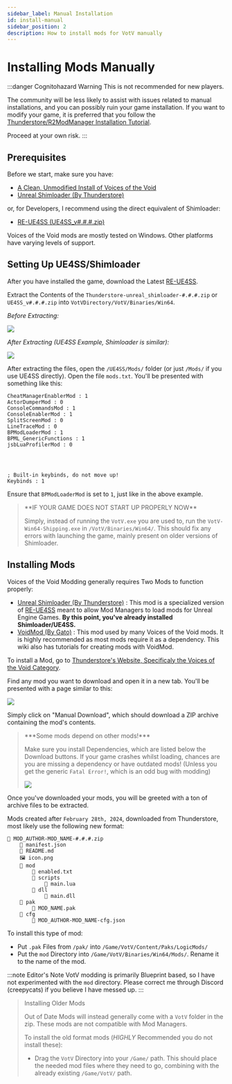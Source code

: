 ```yaml
---
sidebar_label: Manual Installation
id: install-manual
sidebar_position: 2
description: How to install mods for VotV manually
---
```


# Installing Mods Manually
:::danger Cognitohazard Warning
This is not recommended for new players.

The community will be less likely to assist with issues related to manual installations, and you can possibly ruin your game installation. If you want to modify your game, it is preferred that you follow the [Thunderstore/R2ModManager Installation Tutorial](./install-modman).

Proceed at your own risk.
:::

## Prerequisites
Before we start, make sure you have:

- [A Clean, Unmodified Install of Voices of the Void](https://mrdrnose.itch.io/votv)
- [Unreal Shimloader (By Thunderstore)](https://thunderstore.io/c/voices-of-the-void/p/Thunderstore/unreal_shimloader/)

or, for Developers, I recommend using the direct equivalent of Shimloader:

- [RE-UE4SS (UE4SS_v#.#.#.zip)](https://github.com/UE4SS-RE/RE-UE4SS/releases/latest)

Voices of the Void mods are mostly tested on Windows. Other platforms have varying levels of support.

## Setting Up UE4SS/Shimloader
After you have installed the game, download the Latest [RE-UE4SS](https://github.com/UE4SS-RE/RE-UE4SS/releases/latest).

Extract the Contents of the `Thunderstore-unreal_shimloader-#.#.#.zip` or `UE4SS_v#.#.#.zip` into `VotVDirectory/VotV/Binaries/Win64`.

*Before Extracting:*

![](img/manual-before.png)

*After Extracting (UE4SS Example, Shimloader is similar):*

![](img/manual-after.png)

After extracting the files, open the `/UE4SS/Mods/` folder (or just `/Mods/` if you use UE4SS directly). Open the file `mods.txt`. You'll be presented with something like this:

```
CheatManagerEnablerMod : 1
ActorDumperMod : 0
ConsoleCommandsMod : 1
ConsoleEnablerMod : 1
SplitScreenMod : 0
LineTraceMod : 0
BPModLoaderMod : 1
BPML_GenericFunctions : 1
jsbLuaProfilerMod : 0




; Built-in keybinds, do not move up!
Keybinds : 1
```

Ensure that `BPModLoaderMod` is set to `1`, just like in the above example.

<blockquote>
**IF YOUR GAME DOES NOT START UP PROPERLY NOW**

Simply, instead of running the `VotV.exe` you are used to, run the `VotV-Win64-Shipping.exe` in `/VotV/Binaries/Win64/`. This should fix any errors with launching the game, mainly present on older versions of Shimloader.
</blockquote>

## Installing Mods
Voices of the Void Modding generally requires Two Mods to function properly:

- [Unreal Shimloader (By Thunderstore)](https://thunderstore.io/c/voices-of-the-void/p/Thunderstore/unreal_shimloader/) : This mod is a specialized version of [RE-UE4SS](https://github.com/UE4SS-RE/RE-UE4SS) meant to allow Mod Managers to load mods for Unreal Engine Games. **By this point, you've already installed Shimloader/UE4SS.**
- [VoidMod (By Gato)](https://thunderstore.io/c/voices-of-the-void/p/Gatohost/VoidMod/) : This mod used by many Voices of the Void mods. It is highly recommended as most mods require it as a dependency. This wiki also has tutorials for creating mods with VoidMod.

To install a Mod, go to [Thunderstore's Website, Specificaly the Voices of the Void Category](https://thunderstore.io/c/voices-of-the-void/).

Find any mod you want to download and open it in a new tab. You'll be presented with a page similar to this:

![](img/manual-modpage.png)

Simply click on "Manual Download", which should download a ZIP archive containing the mod's contents.

<blockquote>
***Some mods depend on other mods!***

Make sure you install Dependencies, which are listed below the Download buttons. If your game crashes whilst loading, chances are you are missing a dependency or have outdated mods! (Unless you get the generic `Fatal Error!`, which is an odd bug with modding)

![](img/manual-dependencies.png)
</blockquote>

Once you've downloaded your mods, you will be greeted with a ton of archive files to be extracted.

Mods created after `February 28th, 2024`, downloaded from Thunderstore, most likely use the following new format:

```
📁 MOD_AUTHOR-MOD_NAME-#.#.#.zip
    📄 manifest.json
    📄 README.md
    🖼️ icon.png
    📁 mod
        📄 enabled.txt
        📁 scripts
            📄 main.lua
        📁 dll
            📄 main.dll
    📁 pak
        📄 MOD_NAME.pak
    📁 cfg
        📄 MOD_AUTHOR-MOD_NAME-cfg.json
```

To install this type of mod:

- Put `.pak` Files from `/pak/` into `/Game/VotV/Content/Paks/LogicMods/`
- Put the `mod` Directory into `/Game/VotV/Binaries/Win64/Mods/`. Rename it to the name of the mod.

:::note Editor's Note
VotV modding is primarily Blueprint based, so I have not experimented with the `mod` directory. Please correct me through Discord (creepycats) if you believe I have messed up.
:::

<blockquote>
Installing Older Mods

Out of Date Mods will instead generally come with a `VotV` folder in the zip. These mods are not compatible with Mod Managers.

To install the old format mods (*HIGHLY* Recommended you do not install these):

- Drag the `VotV` Directory into your `/Game/` path. This should place the needed mod files where they need to go, combining with the already existing `/Game/VotV/` path.
</blockquote>

